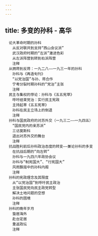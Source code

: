 ```yaml
---
---
---
```

title: 多变的孙科 - 高华
---


```
　论大革命时期的孙科
　　从反对联共到支持“西山会议派”
　　武汉政府时期的“左派”激进色彩
　　从左派阵营到转到右派阵营
　　注释
　从拥蒋到反蒋：一九二八——一九三一年的孙科
　　孙科与《再造旬刊》
　　“以党治国”与孙、蒋合作
　　宁粤分裂时期孙科的“党治”主张
　　注释
　民主与集权的悖论：孙科与《五五宪草》
　　呼吁结束党治：实行民主宪政
　　主持起草《五五宪草》
　　孙科在民主立场上的倒退
　　注释
　孙科与国民政府的对苏外交（一九三二——一九四五）
　　“国民党内的亲苏派”
　　三访莫斯科
　　退出对苏外交的舞台
　　注释
　抗战胜利前后孙科政治态度的转变——兼论孙科的多变
　　在抗战后期的“向左转”
　　孙科与一九四六年政协会议
　　孙科与“制宪国大”、“行宪国大”
　　风雨飘摇中的孙科内阁
　　注释
　孙科的宪政理念及其限度
　　从“以党治国”到呼吁民主政治
　　主张国民党向民主政党转型
　　解决土地问题的空想
　　孙科的困境
　　注释
　孙科的晚年岁月
　　蛰居海外
　　赴台定居
　　重返政坛
　　注释
```